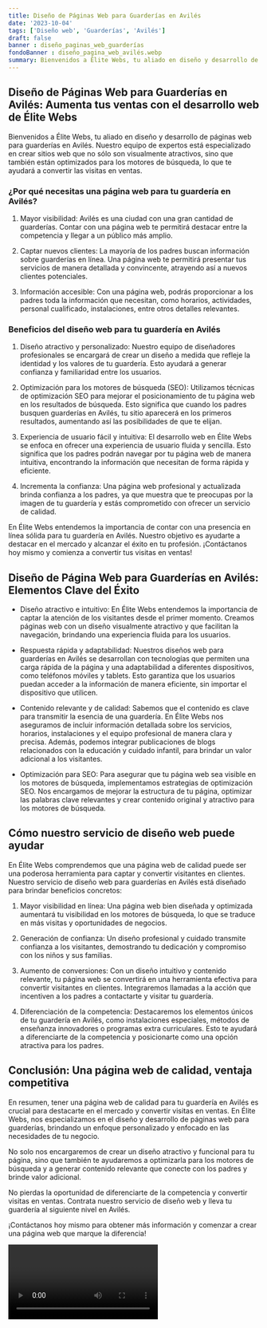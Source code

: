 ```yaml
---
title: Diseño de Páginas Web para Guarderías en Avilés
date: '2023-10-04'
tags: ['Diseño web', 'Guarderías', 'Avilés']
draft: false
banner : diseño_paginas_web_guarderías
fondoBanner : diseño_pagina_web_avilés.webp
summary: Bienvenidos a Élite Webs, tu aliado en diseño y desarrollo de páginas web para guarderías en Avilés. Nuestro equipo de expertos está especializado en crear sitios web que no sólo son visualmente atractivos, sino que también están optimizados para los motores de búsqueda, lo que te ayudará a convertir las visitas en ventas.
---
```


## Diseño de Páginas Web para Guarderías en Avilés: Aumenta tus ventas con el desarrollo web de Élite Webs

Bienvenidos a Élite Webs, tu aliado en diseño y desarrollo de páginas web para guarderías en Avilés. Nuestro equipo de expertos está especializado en crear sitios web que no sólo son visualmente atractivos, sino que también están optimizados para los motores de búsqueda, lo que te ayudará a convertir las visitas en ventas.

### ¿Por qué necesitas una página web para tu guardería en Avilés?

1. Mayor visibilidad: Avilés es una ciudad con una gran cantidad de guarderías. Contar con una página web te permitirá destacar entre la competencia y llegar a un público más amplio.

2. Captar nuevos clientes: La mayoría de los padres buscan información sobre guarderías en línea. Una página web te permitirá presentar tus servicios de manera detallada y convincente, atrayendo así a nuevos clientes potenciales.

3. Información accesible: Con una página web, podrás proporcionar a los padres toda la información que necesitan, como horarios, actividades, personal cualificado, instalaciones, entre otros detalles relevantes.

### Beneficios del diseño web para tu guardería en Avilés

1. Diseño atractivo y personalizado: Nuestro equipo de diseñadores profesionales se encargará de crear un diseño a medida que refleje la identidad y los valores de tu guardería. Esto ayudará a generar confianza y familiaridad entre los usuarios.

2. Optimización para los motores de búsqueda (SEO): Utilizamos técnicas de optimización SEO para mejorar el posicionamiento de tu página web en los resultados de búsqueda. Esto significa que cuando los padres busquen guarderías en Avilés, tu sitio aparecerá en los primeros resultados, aumentando así las posibilidades de que te elijan.

3. Experiencia de usuario fácil y intuitiva: El desarrollo web en Élite Webs se enfoca en ofrecer una experiencia de usuario fluida y sencilla. Esto significa que los padres podrán navegar por tu página web de manera intuitiva, encontrando la información que necesitan de forma rápida y eficiente.

4. Incrementa la confianza: Una página web profesional y actualizada brinda confianza a los padres, ya que muestra que te preocupas por la imagen de tu guardería y estás comprometido con ofrecer un servicio de calidad.

En Élite Webs entendemos la importancia de contar con una presencia en línea sólida para tu guardería en Avilés. Nuestro objetivo es ayudarte a destacar en el mercado y alcanzar el éxito en tu profesión. ¡Contáctanos hoy mismo y comienza a convertir tus visitas en ventas!

<GifSeo />

<Cta />

## Diseño de Página Web para Guarderías en Avilés: Elementos Clave del Éxito

- Diseño atractivo e intuitivo: En Élite Webs entendemos la importancia de captar la atención de los visitantes desde el primer momento. Creamos páginas web con un diseño visualmente atractivo y que facilitan la navegación, brindando una experiencia fluida para los usuarios.

- Respuesta rápida y adaptabilidad: Nuestros diseños web para guarderías en Avilés se desarrollan con tecnologías que permiten una carga rápida de la página y una adaptabilidad a diferentes dispositivos, como teléfonos móviles y tablets. Esto garantiza que los usuarios puedan acceder a la información de manera eficiente, sin importar el dispositivo que utilicen.

- Contenido relevante y de calidad: Sabemos que el contenido es clave para transmitir la esencia de una guardería. En Élite Webs nos aseguramos de incluir información detallada sobre los servicios, horarios, instalaciones y el equipo profesional de manera clara y precisa. Además, podemos integrar publicaciones de blogs relacionados con la educación y cuidado infantil, para brindar un valor adicional a los visitantes.

- Optimización para SEO: Para asegurar que tu página web sea visible en los motores de búsqueda, implementamos estrategias de optimización SEO. Nos encargamos de mejorar la estructura de tu página, optimizar las palabras clave relevantes y crear contenido original y atractivo para los motores de búsqueda.

## Cómo nuestro servicio de diseño web puede ayudar

En Élite Webs comprendemos que una página web de calidad puede ser una poderosa herramienta para captar y convertir visitantes en clientes. Nuestro servicio de diseño web para guarderías en Avilés está diseñado para brindar beneficios concretos:

1. Mayor visibilidad en línea: Una página web bien diseñada y optimizada aumentará tu visibilidad en los motores de búsqueda, lo que se traduce en más visitas y oportunidades de negocios.

2. Generación de confianza: Un diseño profesional y cuidado transmite confianza a los visitantes, demostrando tu dedicación y compromiso con los niños y sus familias.

3. Aumento de conversiones: Con un diseño intuitivo y contenido relevante, tu página web se convertirá en una herramienta efectiva para convertir visitantes en clientes. Integraremos llamadas a la acción que incentiven a los padres a contactarte y visitar tu guardería.

4. Diferenciación de la competencia: Destacaremos los elementos únicos de tu guardería en Avilés, como instalaciones especiales, métodos de enseñanza innovadores o programas extra curriculares. Esto te ayudará a diferenciarte de la competencia y posicionarte como una opción atractiva para los padres.

## Conclusión: Una página web de calidad, ventaja competitiva

En resumen, tener una página web de calidad para tu guardería en Avilés es crucial para destacarte en el mercado y convertir visitas en ventas. En Élite Webs, nos especializamos en el diseño y desarrollo de páginas web para guarderías, brindando un enfoque personalizado y enfocado en las necesidades de tu negocio.

No solo nos encargaremos de crear un diseño atractivo y funcional para tu página, sino que también te ayudaremos a optimizarla para los motores de búsqueda y a generar contenido relevante que conecte con los padres y brinde valor adicional.

No pierdas la oportunidad de diferenciarte de la competencia y convertir visitas en ventas. Contrata nuestro servicio de diseño web y lleva tu guardería al siguiente nivel en Avilés.

¡Contáctanos hoy mismo para obtener más información y comenzar a crear una página web que marque la diferencia!

<Video />

<CtaBot job='Guarderías' city='Avilés'/>

<Gmaps query='Avilés+españa+maps' />
